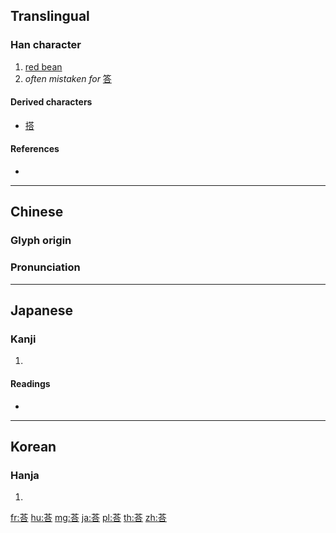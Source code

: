 {{character info/new}}
{{also|答}}
==Translingual==

===Han character===
{{Han char|rn=140|rad=艸|as=06|sn=12|four=44601|canj=TOMR,XTOMR|ids=⿱艹合}}

# [[red bean]]
# ''often mistaken for'' [[答]]

====Derived characters====
* [[搭]]

====References====
* {{Han ref|kx=1030.080|dkj=30937|dj=1489.070|hdz=53207.030|uh=8345|ud=33605|bh=D3AF|bd=54191}}

----

==Chinese==
{{zh-forms}}

===Glyph origin===
{{Han etym}}

===Pronunciation===
{{zh-pron
|m=dā
|c=daap3
|mc=y
|oc=y
|ma=
|cat=n
}}

----

==Japanese==

===Kanji===
{{ja-kanji|grade=|rs=艸06}}

# {{defn|lang=ja|sort=艸06}}

====Readings====
* {{ja-readings|on=[[とう]] (tō)|kun=[[あずき]] (azuki), [[こたえる]] (kotaeru)|nanori=}}

----

==Korean==

===Hanja===
{{ko-hanja|hangeul=답|eumhun=|rv=dap|mr=tap|y=tap}}

# {{defn|lang=ko|sort=艸06}}

[[fr:荅]]
[[hu:荅]]
[[mg:荅]]
[[ja:荅]]
[[pl:荅]]
[[th:荅]]
[[zh:荅]]